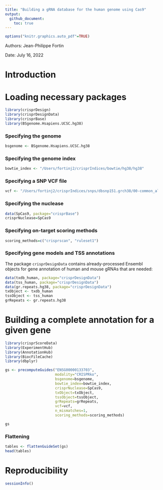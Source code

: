 ```yaml
---
title: "Building a gRNA database for the human genome using Cas9"
output: 
  github_document:
    toc: true
---
```


```r
options("knitr.graphics.auto_pdf"=TRUE)
```

Authors: Jean-Philippe Fortin

Date: July 16, 2022


# Introduction


# Loading necessary packages

```r
library(crisprDesign)
library(crisprDesignData)
library(crisprBase)
library(BSgenome.Hsapiens.UCSC.hg38)
```



### Specifying the genome


```r
bsgenome <- BSgenome.Hsapiens.UCSC.hg38
```

### Specifying the genome index

```r
bowtie_index <- "/Users/fortinj2/crisprIndices/bowtie/hg38/hg38"
```

### Specifying a SNP VCF file

```r
vcf <- "/Users/fortinj2/crisprIndices/snps/dbsnp151.grch38/00-common_all.vcf.gz"
```

### Specifying the nuclease

```r
data(SpCas9, package="crisprBase")
crisprNuclease=SpCas9
```

### Specifying on-target scoring methods

```r
scoring_methods=c("crisprscan", "ruleset1")
```


### Specifying gene models and TSS annotations

The package `crisprDesignData` contains already-processed Ensembl objects for gene annotation of human and mouse gRNAs that are needed:

```r
data(txdb_human, package="crisprDesignData")
data(tss_human, package="crisprDesignData")
data(gr.repeats.hg38, package="crisprDesignData")
txObject <- txdb_human
tssObject <- tss_human
grRepeats <- gr.repeats.hg38
```


# Building a complete annotation for a given gene 

```r
library(crisprScoreData)
library(ExperimentHub)
library(AnnotationHub)
library(BiocFileCache)
library(dbplyr)
```

```r
gs <- precomputeGuides("ENSG00000133703",
                       modality="CRISPRko",
                       bsgenome=bsgenome,
                       bowtie_index=bowtie_index,
                       crisprNuclease=SpCas9,
                       txObject=txObject,
                       tssObject=tssObject,
                       grRepeats=grRepeats,
                       vcf=vcf,
                       n_mismatches=1,
                       scoring_methods=scoring_methods)
```



```r
gs
```

### Flattening

```r
tables <- flattenGuideSet(gs)
head(tables)
```

                         
# Reproducibility

```r
sessionInfo()
```
